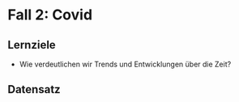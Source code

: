 # Fall 2: Covid 

## Lernziele {#sec-case-covid}

-   Wie verdeutlichen wir Trends und Entwicklungen über die Zeit?

## Datensatz